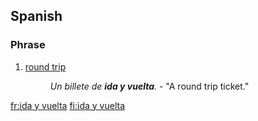 ==Spanish==
===Phrase===
{{head|es|phrase}}
# [[round trip]]
#: ''Un billete de '''ida y vuelta'''.'' - "A round trip ticket."

[[fr:ida y vuelta]]
[[fi:ida y vuelta]]